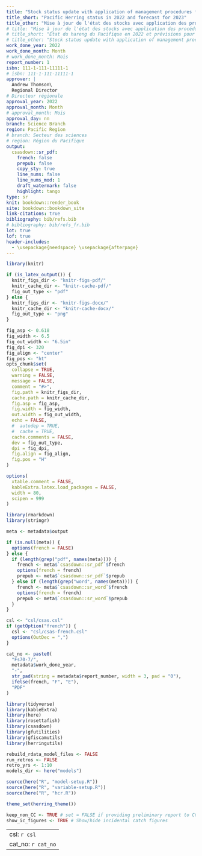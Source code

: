 ```yaml
---
title: "Stock status update with application of management procedures for Pacific Herring (*Clupea pallasii*) in British Columbia: Status in 2022 and forecast for 2023"
title_short: "Pacific Herring status in 2022 and forecast for 2023"
title_other: "Mise à jour de l'état des stocks avec application des procédures de gestion pour le hareng du Pacifique (*Clupea pallasii*) en Colombie-Britannique: État en 2022 et prévisions pour 2023"
# title: "Mise à jour de l'état des stocks avec application des procédures de gestion pour le hareng du Pacifique (*Clupea pallasii*) en Colombie-Britannique: État en 2022 et prévisions pour 2023"
# title_short: "État du hareng du Pacifique en 2022 et prévisions pour 2023"
# title_other: "Stock status update with application of management procedures for Pacific Herring (*Clupea pallasii*) in British Columbia: Status in 2022 and forecast for 2023"
work_done_year: 2022
work_done_month: Month
# work_done_month: Mois
report_number: 1
isbn: 111-1-111-11111-1
# isbn: 111-1-111-11111-1
approver: |
  Andrew Thomson\
  Regional Director
# Directeur régionale
approval_year: 2022
approval_month: Month
# approval_month: Mois
approval_day: nn
branch: Science Branch
region: Pacific Region
# branch: Secteur des sciences
# region: Région du Pacifique
output:
  csasdown::sr_pdf:
    french: false
    prepub: false
    copy_sty: true
    line_nums: false
    line_nums_mod: 1
    draft_watermark: false
    highlight: tango
type: sr
knit: bookdown::render_book
site: bookdown::bookdown_site
link-citations: true
bibliography: bib/refs.bib
# bibliography: bib/refs_fr.bib
lot: true
lof: true
header-includes:
  - \usepackage{needspace} \usepackage{afterpage}
---
```


```r
library(knitr)

if (is_latex_output()) {
  knitr_figs_dir <- "knitr-figs-pdf/"
  knitr_cache_dir <- "knitr-cache-pdf/"
  fig_out_type <- "pdf"
} else {
  knitr_figs_dir <- "knitr-figs-docx/"
  knitr_cache_dir <- "knitr-cache-docx/"
  fig_out_type <- "png"
}

fig_asp <- 0.618
fig_width <- 6.5
fig_out_width <- "6.5in"
fig_dpi <- 320
fig_align <- "center"
fig_pos <- "ht"
opts_chunk$set(
  collapse = TRUE,
  warning = FALSE,
  message = FALSE,
  comment = "#>",
  fig.path = knitr_figs_dir,
  cache.path = knitr_cache_dir,
  fig.asp = fig_asp,
  fig.width = fig_width,
  out.width = fig_out_width,
  echo = FALSE,
  #  autodep = TRUE,
  #  cache = TRUE,
  cache.comments = FALSE,
  dev = fig_out_type,
  dpi = fig_dpi,
  fig.align = fig_align,
  fig.pos = "H"
)

options(
  xtable.comment = FALSE,
  kableExtra.latex.load_packages = FALSE,
  width = 80,
  scipen = 999
)
```

```r
library(rmarkdown)
library(stringr)

meta <- metadata$output

if (is.null(meta)) {
  options(french = FALSE)
} else {
  if (length(grep("pdf", names(meta)))) {
    french <- meta$`csasdown::sr_pdf`$french
    options(french = french)
    prepub <- meta$`csasdown::sr_pdf`$prepub
  } else if (length(grep("word", names(meta)))) {
    french <- meta$`csasdown::sr_word`$french
    options(french = french)
    prepub <- meta$`csasdown::sr_word`$prepub
  }
}

csl <- "csl/csas.csl"
if (getOption("french")) {
  csl <- "csl/csas-french.csl"
  options(OutDec = ",")
}

cat_no <- paste0(
  "Fs70-7/",
  metadata$work_done_year,
  "-",
  str_pad(string = metadata$report_number, width = 3, pad = "0"),
  ifelse(french, "F", "E"),
  "PDF"
)
```

```r
library(tidyverse)
library(kableExtra)
library(here)
library(rosettafish)
library(csasdown)
library(gfutilities)
library(gfiscamutils)
library(herringutils)

rebuild_rdata_model_files <- FALSE
run_retros <- FALSE
retro_yrs <- 1:10
models_dir <- here("models")

source(here("R", "model-setup.R"))
source(here("R", "variable-setup.R"))
source(here("R", "hcr.R"))

theme_set(herring_theme())
```

```r
keep_non_CC <- TRUE # set = FALSE if providing preliminary report to CC
show_ic_figures <- TRUE # Show/hide incidental catch figures
```

<!-- Distributions -->
\newcommand{\dUnif}[2]{$\mathcal{U}\left(#1, #2\right)$}
\newcommand{\dNorm}[2]{$\mathcal{N}\left(#1, #2\right)$}
\newcommand{\dLognorm}[2]{$\emph{Lognormal}\left(#1, #2\right)$}
\newcommand{\dBeta}[2]{$\emph{Beta}\left(#1, #2\right)$}
\newcommand{\dGamma}[2]{$\emph{Gamma}\left(#1, #2\right)$}

<!-- Other math -->
\newcommand{\lognorm}{\text{ln}}
\newcommand{\SB}{\mli{`r en2fr("SB", translate = french)`}}
\newcommand{\AVE}{\text{`r en2fr("AVE", translate = french)`}}

---
csl: `r csl`
cat_no: `r cat_no`
---

<!-- Compile the PDF on the command line: -->
<!-- bookdown::render_book("index.Rmd") -->
